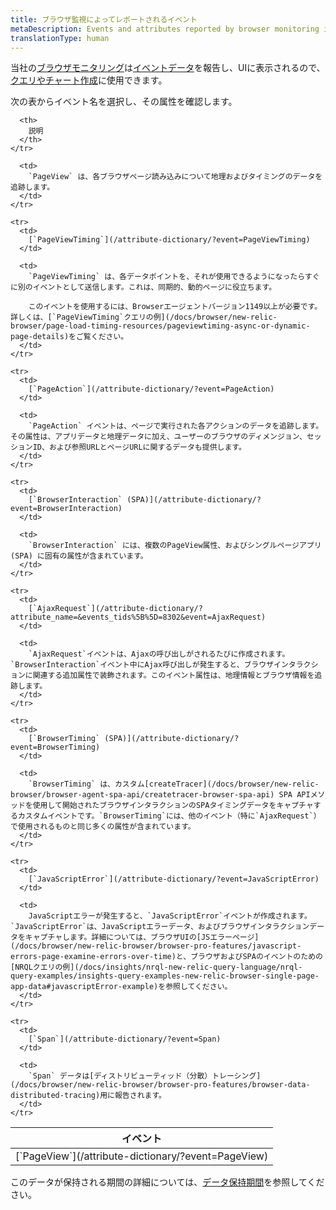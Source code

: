```yaml
---
title: ブラウザ監視によってレポートされるイベント
metaDescription: Events and attributes reported by browser monitoring in New Relic.
translationType: human
---
```


当社の[ブラウザモニタリング](/docs/browser/browser-monitoring/getting-started/introduction-browser-monitoring)は[イベントデータ](/docs/using-new-relic/data/understand-data/new-relic-data-types#event-data)を報告し、UIに表示されるので、[クエリやチャート作成](/docs/using-new-relic/data/understand-data/query-new-relic-data)に使用できます。

次の表からイベント名を選択し、その属性を確認します。

<table>
  <thead>
    <tr>
      <th style={{ width: "250px" }}>
        イベント
      </th>

      <th>
        説明
      </th>
    </tr>
  </thead>

  <tbody>
    <tr>
      <td>
        [`PageView`](/attribute-dictionary/?event=PageView)
      </td>

      <td>
        `PageView` は、各ブラウザページ読み込みについて地理およびタイミングのデータを追跡します。
      </td>
    </tr>

    <tr>
      <td>
        [`PageViewTiming`](/attribute-dictionary/?event=PageViewTiming)
      </td>

      <td>
        `PageViewTiming` は、各データポイントを、それが使用できるようになったらすぐに別のイベントとして送信します。これは、同期的、動的ページに役立ちます。

        このイベントを使用するには、Browserエージェントバージョン1149以上が必要です。詳しくは、[`PageViewTiming`クエリの例](/docs/browser/new-relic-browser/page-load-timing-resources/pageviewtiming-async-or-dynamic-page-details)をご覧ください。
      </td>
    </tr>

    <tr>
      <td>
        [`PageAction`](/attribute-dictionary/?event=PageAction)
      </td>

      <td>
        `PageAction` イベントは、ページで実行された各アクションのデータを追跡します。その属性は、アプリデータと地理データに加え、ユーザーのブラウザのディメンジョン、セッションID、および参照URLとページURLに関するデータも提供します。
      </td>
    </tr>

    <tr>
      <td>
        [`BrowserInteraction` (SPA)](/attribute-dictionary/?event=BrowserInteraction)
      </td>

      <td>
        `BrowserInteraction` には、複数のPageView属性、およびシングルページアプリ (SPA) に固有の属性が含まれています。
      </td>
    </tr>

    <tr>
      <td>
        [`AjaxRequest`](/attribute-dictionary/?attribute_name=&events_tids%5B%5D=8302&event=AjaxRequest)
      </td>

      <td>
        `AjaxRequest`イベントは、Ajaxの呼び出しがされるたびに作成されます。`BrowserInteraction`イベント中にAjax呼び出しが発生すると、ブラウザインタラクションに関連する追加属性で装飾されます。このイベント属性は、地理情報とブラウザ情報を追跡します。
      </td>
    </tr>

    <tr>
      <td>
        [`BrowserTiming` (SPA)](/attribute-dictionary/?event=BrowserTiming)
      </td>

      <td>
        `BrowserTiming` は、カスタム[createTracer](/docs/browser/new-relic-browser/browser-agent-spa-api/createtracer-browser-spa-api) SPA APIメソッドを使用して開始されたブラウザインタラクションのSPAタイミングデータをキャプチャするカスタムイベントです。`BrowserTiming`には、他のイベント（特に`AjaxRequest`）で使用されるものと同じ多くの属性が含まれています。
      </td>
    </tr>

    <tr>
      <td>
        [`JavaScriptError`](/attribute-dictionary/?event=JavaScriptError)
      </td>

      <td>
        JavaScriptエラーが発生すると、`JavaScriptError`イベントが作成されます。`JavaScriptError`は、JavaScriptエラーデータ、およびブラウザインタラクションデータをキャプチャします。詳細については、ブラウザUIの[JSエラーページ](/docs/browser/new-relic-browser/browser-pro-features/javascript-errors-page-examine-errors-over-time)と、ブラウザおよびSPAのイベントのための[NRQLクエリの例](/docs/insights/nrql-new-relic-query-language/nrql-query-examples/insights-query-examples-new-relic-browser-single-page-app-data#javascriptError-example)を参照してください。
      </td>
    </tr>

    <tr>
      <td>
        [`Span`](/attribute-dictionary/?event=Span)
      </td>

      <td>
        `Span` データは[ディストリビューティッド（分散）トレーシング](/docs/browser/new-relic-browser/browser-pro-features/browser-data-distributed-tracing)用に報告されます。
      </td>
    </tr>
  </tbody>
</table>

このデータが保持される期間の詳細については、[データ保持期間](/docs/data-apis/manage-data/manage-data-retention)を参照してください。